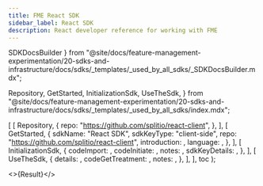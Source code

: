 ```yaml
---
title: FME React SDK
sidebar_label: React SDK
description: React developer reference for working with FME
---
```



  SDKDocsBuilder
} from "@site/docs/feature-management-experimentation/20-sdks-and-infrastructure/docs/sdks/_templates/_used_by_all_sdks/_SDKDocsBuilder.mdx";

  Repository,
  GetStarted,
  InitializationSdk,
  UseTheSdk,
} from "@site/docs/feature-management-experimentation/20-sdks-and-infrastructure/docs/sdks/_templates/_used_by_all_sdks/index.mdx";





  [
    [ 
      Repository, 
      { 
        repo: "https://github.com/splitio/react-client",
      }, 
    ],
    [ 
      GetStarted, 
      {
        sdkName:         "React SDK",
        sdkKeyType:      "client-side",
        repo:            "https://github.com/splitio/react-client",
        introduction:    <Introduction />,
        language:        <Language />,
      }, 
    ],
    [ 
      InitializationSdk, 
      {
        codeImport:      <Import />,
        codeInitiate:    <Initiate />,
        notes:           <InstantiateNotes />,
        sdkKeyDetails:   <ClientSdkKeyDetails />,
      },
    ],
    [
      UseTheSdk,
      {
        details:          <UseDetails />,
        codeGetTreatment: <GetTreatment />,
        notes:            <UseNotes />,
      },
    ],
  ],
  toc
);

<>{Result}</>

<DocCardList />